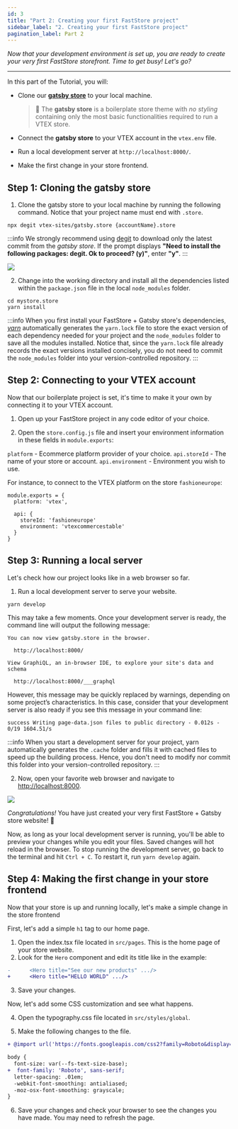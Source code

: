 ```yaml
---
id: 3
title: "Part 2: Creating your first FastStore project"
sidebar_label: "2. Creating your first FastStore project"
pagination_label: Part 2
---
```


*Now that your development environment is set up, you are ready to create your very first FastStore storefront. Time to get busy! Let's go?*

***

In this part of the Tutorial, you will:

- Clone our [**gatsby store**](https://github.com/vtex-sites/gatsby.store) to your local machine.

  > 🔎 The **gatsby store** is a boilerplate store theme with *no styling* containing only the most basic functionalities required to run a VTEX store.

- Connect the **gatsby store** to your VTEX account in the `vtex.env` file.
- Run a local development server at `http://localhost:8000/`.
- Make the first change in your store frontend.

## Step 1: Cloning the gatsby store

1. Clone the gatsby store to your local machine by running the following command. Notice that your project name must end with `.store`.

  ```shell
  npx degit vtex-sites/gatsby.store {accountName}.store
  ```

:::info
We strongly recommend using [degit](https://github.com/Rich-Harris/degit) to download only the latest commit from the *gatsby store*. If the prompt displays **"Need to install the following packages: degit. Ok to proceed? (y)"**, enter **"y"**.
:::

![](https://vtexhelp.vtexassets.com/assets/docs/src/npxdegitclone___5d45b3298417945933fe8ae495dda989.png)

2. Change into the working directory and install all the dependencies listed within the `package.json` file  in the local `node_modules` folder.

  ```shell
  cd mystore.store
  yarn install
  ```

  :::info
  When you first install your FastStore + Gatsby store's dependencies, [*yarn*](https://yarnpkg.com/) automatically generates the `yarn.lock` file to store the exact version of each dependency needed for your project and the `node_modules` folder to save all the modules installed. Notice that, since the `yarn.lock` file already records the exact versions installed concisely, you do not need to commit the `node_modules` folder into your version-controlled repository.
  :::

## Step 2: Connecting to your VTEX account

Now that our boilerplate project is set, it's time to make it your own by connecting it to your VTEX account.

1. Open up your FastStore project in any code editor of your choice.

2. Open the `store.config.js` file and insert your environment information in these fields in `module.exports`:

  `platform` - Ecommerce platform provider of your choice.
  `api.storeId` - The name of your store or account.
  `api.environment` - Environment you wish to use.

  For instance, to connect to the VTEX platform on the store `fashioneurope`:

  ```
  module.exports = {
    platform: 'vtex',

    api: {
      storeId: 'fashioneurope'
      environment: 'vtexcommercestable'
    }
  }
  ```


## Step 3: Running a local server

Let's check how our project looks like in a web browser so far.

1. Run a local development server to serve your website.

  ```shell
  yarn develop
  ```

  This may take a few moments. Once your development server is ready, the command line will output the following message:

  ```shell
  You can now view gatsby.store in the browser.
  ⠀
    http://localhost:8000/
  ⠀
  View GraphiQL, an in-browser IDE, to explore your site's data and schema
  ⠀
    http://localhost:8000/___graphql
  ```

  However, this message may be quickly replaced by warnings, depending on some project’s characteristics. In this case, consider that your development server is also ready if you see this message in your command line:

  ```shell
  success Writing page-data.json files to public directory - 0.012s - 0/19 1604.51/s
  ```

  :::info
  When you start a development server for your project, yarn automatically generates the `.cache` folder and fills it with cached files to speed up the building process. Hence, you don't need to modify nor commit this folder into your version-controlled repository.
  :::

2. Now, open your favorite web browser and navigate to [http://localhost:8000](http://localhost:8000).

![](https://vtexhelp.vtexassets.com/assets/docs/src/basestore___a0f016760b591ac21caeae30a6107140.gif)

*Congratulations!* You have just created your very first FastStore + Gatsby store website! 🎉

Now, as long as your local development server is running, you'll be able to preview your changes while you edit your files. Saved changes will hot reload in the browser. To stop running the development server, go back to the terminal and hit `Ctrl + C`. To restart it, run `yarn develop` again.

## Step 4: Making the first change in your store frontend

Now that your store is up and running locally, let's make a simple change in the store frontend

First, let's add a simple `h1` tag to our home page.

1. Open the index.tsx file located in `src/pages`. This is the home page of your store website.
2. Look for the `Hero` component and edit its title like in the example:

```diff
-      <Hero title="See our new products" .../>
+      <Hero title="HELLO WORLD" .../>
```
3. Save your changes.

Now, let's add some CSS customization and see what happens.

4. Open the typography.css file located in `src/styles/global`.

5. Make the following changes to the file.

```diff
+ @import url('https://fonts.googleapis.com/css2?family=Roboto&display=swap');

body {
  font-size: var(--fs-text-size-base);
+  font-family: 'Roboto', sans-serif;
  letter-spacing: .01em;
  -webkit-font-smoothing: antialiased;
  -moz-osx-font-smoothing: grayscale;
}
```

6. Save your changes and check your browser to see the changes you have made. You may need to refresh the page.

